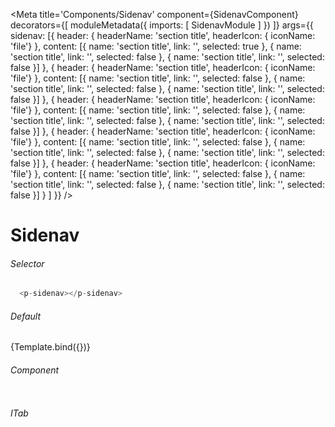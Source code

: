 
<Meta title='Components/Sidenav'
  component={SidenavComponent}
  decorators={[
    moduleMetadata({
      imports: [
        SidenavModule
      ]
    })
  ]}
  args={{ 
    sidenav: [{
      header: { headerName: 'section title', headerIcon: { iconName: 'file'} },
      content: [{
        name: 'section title',
        link: '',
        selected: true
      },
      {
        name: 'section title',
        link: '',
        selected: false
      },
      {
        name: 'section title',
        link: '',
        selected: false
      }]
    },
    {
      header: { headerName: 'section title', headerIcon: { iconName: 'file'} },
      content: [{
        name: 'section title',
        link: '',
        selected: false
      },
      {
        name: 'section title',
        link: '',
        selected: false
      },
      {
        name: 'section title',
        link: '',
        selected: false
      }]
    },
    {
      header: { headerName: 'section title', headerIcon: { iconName: 'file'} },
      content: [{
        name: 'section title',
        link: '',
        selected: false
      },
      {
        name: 'section title',
        link: '',
        selected: false
      },
      {
        name: 'section title',
        link: '',
        selected: false
      }]
    },
    {
      header: { headerName: 'section title', headerIcon: { iconName: 'file'} },
      content: [{
        name: 'section title',
        link: '',
        selected: false
      },
      {
        name: 'section title',
        link: '',
        selected: false
      },
      {
        name: 'section title',
        link: '',
        selected: false
      }]
    },
    {
      header: { headerName: 'section title', headerIcon: { iconName: 'file'} },
      content: [{
        name: 'section title',
        link: '',
        selected: false
      },
      {
        name: 'section title',
        link: '',
        selected: false
      },
      {
        name: 'section title',
        link: '',
        selected: false
      }]
    }
   ]
  }}
/>


# Sidenav

###### Selector
```ts
  <p-sidenav></p-sidenav>
```
###### Default
<Canvas>
  <Story name="Main"
    args={{
    }}>
    {Template.bind({})}
  </Story>
</Canvas>



###### Component
```ts

```

###### ITab
```ts

```